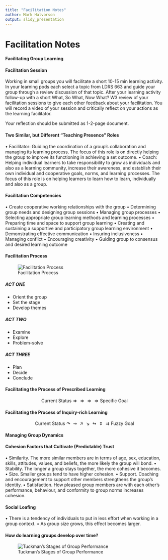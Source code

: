 ```yaml
---
title: "Facilitation Notes"
author: Mark Halvorson
output: slidy_presentation
---
```


# Facilitation Notes {-}

#### Facilitating Group Learning {-}

#### Facilitation Session {-}

Working in small groups you will facilitate a short 10-15 min learning activity. In your learning pods each select a topic from LDRS 663 and guide your group through a review discussion of that topic. After your learning activity follow-up with a short What, So What, Now What? W3 review of your facilitation sessions to give each other feedback about your facilitation. You will record a video of your session and critically reflect on your actions as the learning facilitator.

Your reflection should be submitted as 1-2-page document.

#### Two Similar, but Different "Teaching Presence" Roles {-}

• Facilitator: Guiding the coordination of a group's collaboration and managing its learning process. The focus of this role is on directly helping the group to improve its functioning in achieving a set outcome.
• Coach: Helping individual learners to take responsibility to grow as individuals and also as a learning community, increase their awareness, and establish their own individual and cooperative goals, norms, and learning processes. The focus of this role is on helping learners to learn how to learn, individually and also as a group.

#### Facilitation Competencies {-}
• Create cooperative working relationships with the group
• Determining group needs and designing group sessions
• Managing group processes
• Selecting appropriate group learning methods and learning processes
• Preparing time and space to support group learning
• Creating and sustaining a supportive and participatory group learning environment
• Demonstrating effective communication
• Insuring inclusiveness
• Managing conflict
• Encouraging creativity
• Guiding group to consensus and desired learning outcome

#### Facilitation Process {-}

![Facilitation Process](assets/presentations/facilitation/fac-process.drawio.png)

##### ACT ONE {-}

* Orient the group
* Set the stage
* Develop themes

##### ACT TWO {-}

* Examine
* Explore
* Problem-solve

##### ACT THREE {-}

* Plan
* Decide
* Conclude

#### Facilitating the Process of Prescribed Learning {-}

$$\text{Current Status}\Longrightarrow \Longrightarrow \Longrightarrow \Longrightarrow \text{Specific Goal}$$ 

#### Facilitating the Process of Inquiry-rich Learning {-}

$$\text{Current Status} \curvearrowright \rightsquigarrow\nearrow\searrow\looparrowright\Updownarrow\rightrightarrows\text{Fuzzy Goal}$$ 

#### Managing Group Dynamics {-}

#### Cohesion Factors that Cultivate (Predictable) Trust {-}

• Similarity. The more similar members are in terms of age, sex, education, skills, attitudes, values, and beliefs, the more likely the group will bond.
• Stability. The longer a group stays together, the more cohesive it becomes.
• Size. Smaller groups tend to have higher cohesion.
• Support. Coaching and encouragement to support other members strengthens the group's identity.
• Satisfaction. How pleased group members are with each other's performance, behaviour, and conformity to group norms increases cohesion.

#### Social Loafing {-}

• There is a tendency of individuals to put in less effort when working in a group context.
• As group size grows, this effect becomes larger.

#### How do learning groups develop over time? {-}

![Tuckman's Stages of Group Performance](assets/presentations/facilitation/tuckman.drawio.png)

